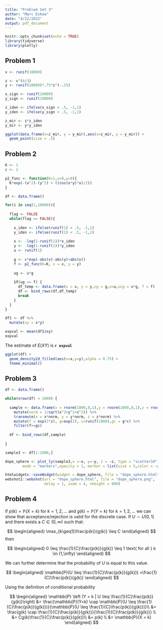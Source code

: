 ```yaml
---
title: "Problem Set 3"
author: "Marc Eskew"
date: "4/22/2022"
output: pdf_document
---
```


```r
knitr::opts_chunk$set(echo = TRUE)
library(tidyverse)
library(plotly)
```

## Problem 1


```r

v <- runif(10000)

z <- v^(4/3)
y <- runif(10000)*.75*z^(-.25)

x_sign <- runif(10000)
y_sign <- runif(10000)

z_iden <- ifelse(x_sign < .5, -1,1)
y_iden <- ifelse(y_sign < .5, -1,1)

z_mir <- z*z_iden
y_mir <- y*y_iden

ggplot(data.frame(x=z_mir, y = y_mir),aes(x=z_mir, y = y_mir)) +
  geom_point(size = .5)
```


## Problem 2


```r
K <- 1
c <- 2

p2_func <- function(K=1,x=0,y=0){
  K*exp(-(x^2)-(y^2) + ((cos(x*y)*x)/2))
}

df <- data.frame()

for(i in seq(1,10000)){
  
  flag <- FALSE
  while(flag == FALSE){
    
    x_iden <- ifelse(runif(1) < .5, -1,1)
    y_iden <- ifelse(runif(1) < .5, -1,1)
    
    x <- -log(1-runif(1))*x_iden
    y <- -log(1-runif(1))*y_iden
    u <- runif(1)
    
    g <- c*exp(-abs(x)-abs(y)+abs(x))
    f <- p2_func(K=K, x = x, y = y)
    
    ug <- u*g
    
    if(ug <= f) {
      df_temp <- data.frame(x = x, y = y,cg = g,u=u,ucg = u*g, f = f)
      df <- bind_rows(df,df_temp)
      break
    } 
  }
}

df1 <- df %>%
  mutate(xy = x*y)

expval <- mean(df1$xy)
expval
```

The estimate of $E(XY)$ is **`r expval`**

```r
ggplot(df) +
  geom_density2d_filled(aes(x=x,y=y),alpha = 0.75) + 
  theme_minimal() 
```

## Problem 3


```r
df <- data.frame()

while(nrow(df) < 1000) {
  
  sample <- data.frame(x = rnorm(1000,0,1),y = rnorm(1000,0,1),z = rnorm(1000,0,1)) %>%
    mutate(norm = 1/sqrt(x^2+y^2+z^2)) %>%
    transmute(x = x*norm, y = y*norm, z = z*norm) %>%
    mutate(f = exp(2*z), g=exp(2), c=runif(1000),gc = g*c) %>%
    filter(f>=gc)
  
  df <- bind_rows(df,sample)
  
}

sample3 <- df[1:1000,]

dope_sphere <- plot_ly(sample3,x =~x, y=~y, z = ~z, type = "scatter3d",
        mode = "markers",opacity = 1, marker = list(size = 5,color = ~z))

htmlwidgets::saveWidget(widget = dope_sphere, file = "dope_sphere.html")
webshot2::webshot(url = "dope_sphere.html", file = "dope_sphere.png",
                  delay = 1, zoom = 4, vheight = 800)


```

## Problem 4

If $p(k) = \mathbb{P}(X=k) \text{ for }k = 1,2,...$ and $g(k) = \mathbb{P}(Y=k) \text{ for }k = 1,2,...$ we can show that acceptance/rejection is valid for the discrete case.  If $U \sim U(0,1)$ and there exists a $C \in (0,\infty)$ such that:

$$
\begin{aligned}
\max_{k\geq1}\frac{p(k)}{g(k)} \leq C
\end{aligned}
$$
then

$$
\begin{aligned}
0 \leq \frac{1}{C}\frac{p(k)}{g(k)} \leq 1 \text{  for all } k \in (1,\infty)
\end{aligned}
$$

We can further determine that the probability of $U$ is equal to this value.

$$
\begin{aligned}
\mathbb{P}(U \leq \frac{1}{C}\frac{p(k)}{g(k)}) =\frac{1}{C}\frac{p(k)}{g(k)}
\end{aligned}
$$

Using the definition of conditional probability

$$
\begin{aligned}
\mathbb{P} \left (Y = k | U \leq \frac{1}{C}\frac{p(k)}{g(k)}\right) &= \frac{\mathbb{P}(Y=k) \cap \mathbb{P}(U \leq \frac{1}{C}\frac{p(k)}{g(k)})}{\mathbb{P}(U \leq \frac{1}{C}\frac{p(k)}{g(k)})}\\
&= \frac{g(k) \cap \frac{1}{C}\frac{p(k)}{g(k)}}{\frac{1}{C}\frac{p(k)}{g(k)}} \\
&= Cg(k)\frac{1}{C}\frac{p(k)}{g(k)}\\
&= p(k) \\
&= \mathbb{P}(X = k)
\end{aligned}
$$